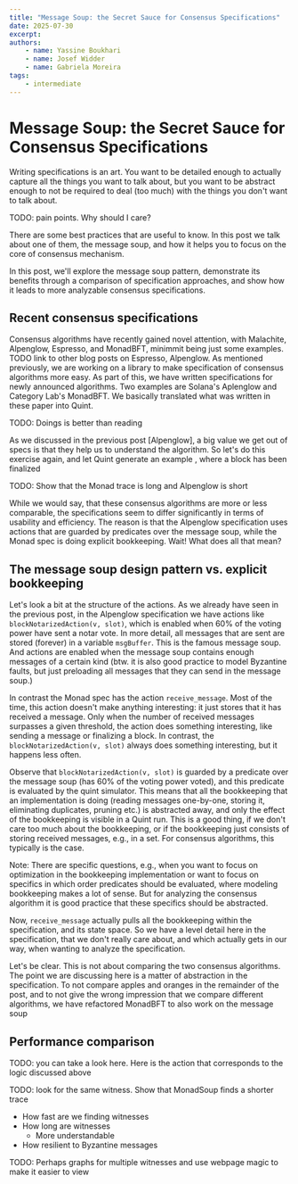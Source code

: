 ```yaml
---
title: "Message Soup: the Secret Sauce for Consensus Specifications"
date: 2025-07-30
excerpt: 
authors:
    - name: Yassine Boukhari
    - name: Josef Widder
    - name: Gabriela Moreira
tags:
    - intermediate
---
```


# Message Soup: the Secret Sauce for Consensus Specifications

Writing specifications is an art. You want to be detailed enough to actually capture all the things you want to talk about, but you want to be abstract enough to not be required to deal (too much) with the things you don't want to talk about. 

TODO: pain points. Why should I care?

There are some best practices that are useful to know. In this post we talk about one of them, the message soup, and how it helps you to focus on the core of consensus mechanism.

In this post, we'll explore the message soup pattern, demonstrate its benefits through a comparison of specification approaches, and show how it leads to more analyzable consensus specifications.


## Recent consensus specifications

Consensus algorithms have recently gained novel attention, with Malachite, Alpenglow, Espresso, and MonadBFT, minimmit being just some examples. 
TODO link to other blog posts on Espresso, Alpenglow. 
As mentioned previously, we are working on a library to make specification of consensus algorithms more easy. As part of this, we have written specifications for newly announced algorithms. Two examples are Solana's Aplenglow and Category Lab's MonadBFT.
We basically translated what was written in these paper into Quint. 


TODO: Doings is better than reading 


As we discussed in the previous post [Alpenglow], a big value we get out of specs is that they help us to understand the algorithm. So let's do this exercise again, and let Quint generate an example , where a block has been finalized

TODO: Show that the Monad trace is long and Alpenglow is short

While we would say, that these consensus algorithms are more or less comparable, the specifications seem to differ significantly in terms of usability and efficiency. The reason is that the Alpenglow specification uses actions that are guarded by predicates over the message soup, while the Monad spec is doing explicit bookkeeping. Wait! What does all that mean?

## The message soup design pattern vs. explicit bookkeeping


Let's look a bit at the structure of the actions. As we already have seen in the previous post, in the Alpenglow specification we have actions like `blockNotarizedAction(v, slot)`, which is enabled when 60% of the voting power have sent a notar vote. In more detail, all messages that are sent are stored (forever) in a variable `msgBuffer`. This is the famous message soup. And actions are enabled when the message soup contains enough messages of a certain kind (btw. it is also good practice to model Byzantine faults, but just preloading all messages that they can send in the message soup.)

In contrast the Monad spec has the action `receive_message`. Most of the time, this action doesn't make anything interesting: it just stores that it has received a message. Only when the number of received messages surpasses a given threshold, the action does something interesting, like sending a message or finalizing a block. In contrast, the `blockNotarizedAction(v, slot)` always does something interesting, but it happens less often. 

Observe that `blockNotarizedAction(v, slot)` is guarded by a predicate over the message soup (has 60% of the voting power voted), and this predicate is evaluated by the quint simulator. This means that all the bookkeeping that an implementation is doing (reading messages one-by-one, storing it, eliminating duplicates, pruning etc.) is abstracted away, and only the effect of the bookkeeping is visible in a Quint run. This is a good thing, if we don't care too much about the bookkeeping, or if the bookkeeping just consists of storing received messages, e.g., in a set. For consensus algorithms, this typically is the case.

Note: There are specific questions, e.g., when you want to focus on optimization in the bookkeeping implementation or want to focus on specifics in which order predicates should be evaluated, where modeling bookkeeping makes a lot of sense. But for  analyzing the consensus algorithm it is good practice that these specifics should be abstracted. 

Now, `receive_message` actually pulls all the bookkeeping within the specification, and its state space. So we have a level detail here in the specification, that we don't really care about, and which actually gets in our way, when wanting to analyze the specification.

Let's be clear. This is not about comparing the two consensus algorithms. The point we are discussing here is a matter of abstraction in the specification. To not compare apples and oranges in the remainder of the post, and to not give the wrong impression that we compare different algorithms, we have refactored MonadBFT to also work on the message soup

## Performance comparison


TODO: you can take a look here. Here is the action that corresponds to the logic discussed above

TODO: look for the same witness. Show that MonadSoup finds a shorter trace


- How fast are we finding witnesses 
- How long are witnesses
    - More understandable
- How resilient to Byzantine messages

TODO: Perhaps graphs for multiple witnesses and use webpage magic to make it easier to view
